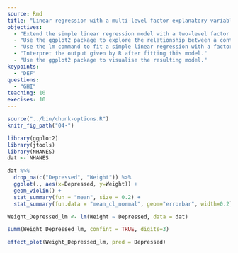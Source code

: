 ---
source: Rmd
title: "Linear regression with a multi-level factor explanatory variable"
objectives:
  - "Extend the simple linear regression model with a two-level factor explanatory variable to the case of more than two levels."
  - "Use the ggplot2 package to explore the relationship between a continuous variable and a factor variable with more than two levels."
  - "Use the lm command to fit a simple linear regression with a factor explanatory variable with more than two levels."
  - "Interpret the output given by R after fitting this model."
  - "Use the ggplot2 package to visualise the resulting model."
keypoints:
  - "DEF"
questions:
  - "GHI"
teaching: 10
execises: 10
---

```{r, include=FALSE}
source("../bin/chunk-options.R")
knitr_fig_path("04-")
```

```{r load data, include=FALSE}
library(ggplot2)
library(jtools)
library(NHANES)
dat <- NHANES
```

```{r explore Weight vs Depressed}
dat %>%
  drop_na(c("Depressed", "Weight")) %>%
  ggplot(., aes(x=Depressed, y=Weight)) +
  geom_violin() +
  stat_summary(fun = "mean", size = 0.2) +
  stat_summary(fun.data = "mean_cl_normal", geom="errorbar", width=0.2) 
```


```{r Weight vs Depressed model}
Weight_Depressed_lm <- lm(Weight ~ Depressed, data = dat)

summ(Weight_Depressed_lm, confint = TRUE, digits=3)
```

```{r plot weight vs depressed with model}
effect_plot(Weight_Depressed_lm, pred = Depressed)
```
